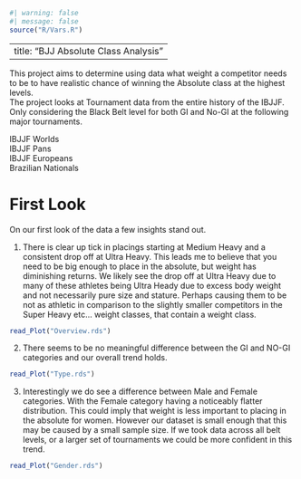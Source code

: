 ```r
#| warning: false
#| message: false
source("R/Vars.R")
```

---
title: "BJJ Absolute Class Analysis"
---

This project aims to determine using data what weight a competitor needs to be to have realistic chance of winning the Absolute class at the highest levels.\
The project looks at Tournament data from the entire history of the IBJJF. Only considering the Black Belt level for both GI and No-GI at the following major tournaments.

IBJJF Worlds\
IBJJF Pans\
IBJJF Europeans\
Brazilian Nationals

# First Look

On our first look of the data a few insights stand out.

1.  There is clear up tick in placings starting at Medium Heavy and a consistent drop off at Ultra Heavy. This leads me to believe that you need to be big enough to place in the absolute, but weight has diminishing returns. We likely see the drop off at Ultra Heavy due to many of these athletes being Ultra Heady due to excess body weight and not necessarily pure size and stature. Perhaps causing them to be not as athletic in comparison to the slightly smaller competitors in the Super Heavy etc... weight classes, that contain a weight class.

```r
read_Plot("Overview.rds")
```

2.  There seems to be no meaningful difference between the GI and NO-GI categories and our overall trend holds.

```r
read_Plot("Type.rds")
```

3.  Interestingly we do see a difference between Male and Female categories. With the Female category having a noticeably flatter distribution. This could imply that weight is less important to placing in the absolute for women. However our dataset is small enough that this may be caused by a small sample size. If we took data across all belt levels, or a larger set of tournaments we could be more confident in this trend.

```r
read_Plot("Gender.rds")

```
